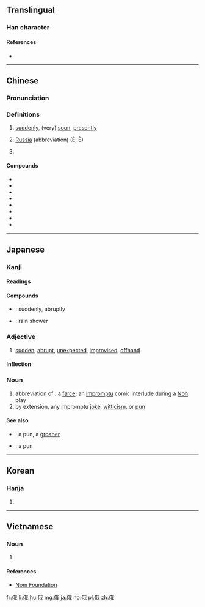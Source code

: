 ==Translingual==

===Han character===
{{Han char|rn=9|rad=人|as=07|sn=9|four=23250|canj=OHQI|ids=⿰亻我}}

====References====
* {{Han ref|kx=0104.060|dkj=00665|dj=0220.060|hdz=10162.140|uh=4FC4|ud=20420|bh=AB58|bd=43864}}

----

==Chinese==
{{zh-forms}}

===Pronunciation===
{{zh-pron
|m=é,è
|ma=y
|c=ngo5
|h=pfs=ngò
|md=ngò̤
|mn=gô
|w=3ngu
|mc=y
|oc=y
|cat=adv,pn
}}

===Definitions===
{{zh-hanzi}}

# [[suddenly]], (very) [[soon]], [[presently]]
#: {{zh-usex|俄而|after a while; presently}}
# [[Russia]] (abbreviation) (É, È)
#: {{zh-usex|^俄羅斯 詞語|Russianism}}
# {{n-g|a phonetic component used in loanwords}}
#: {{zh-usex|^俄克拉何馬|Oklahoma}}
#: {{zh-usex|^俄勒岡|Oregon}}

====Compounds====
{{der-top}}
* {{zh-l|俄國}}
* {{zh-l|俄國人}}
* {{zh-l|俄羅斯}}
* {{zh-l|俄羅斯人}}
* {{zh-l|俄羅斯族}}
* {{zh-l|俄頃}}
* {{zh-l|俄文}}
* {{zh-l|俄語}}
{{der-bottom}}

----

==Japanese==

===Kanji===
{{ja-kanji|grade=|rs=人07}}

====Readings====
{{ja-readings
|goon=[[が]] (ga)
|kanon=[[が]] (ga)
|kun=[[にわか]] (niwaka)
}}

====Compounds====
{{der-top|Compounds}}
* {{ja-r|俄然|がぜん}}: suddenly, abruptly
* {{ja-r|俄雨|にわか.あめ}}: rain shower
{{der-bottom}}

===Adjective===
{{ja-adj|infl=な|にわか}}

# [[sudden]], [[abrupt]], [[unexpected]], [[improvised]], [[offhand]]

====Inflection====
{{ja-na|にわか}}

===Noun===
{{ja-noun|にわか}}

# abbreviation of {{ja-r|俄狂言|にわか きょうげん}}: a [[farce]]; an [[impromptu]] comic interlude during a [[Noh]] play
# by extension, any impromptu [[joke]], [[witticism]], or [[pun]]

====See also====
* {{ja-r|駄洒落|だじゃれ}}: a pun, a [[groaner]]
* {{ja-r|地口|じぐち}}: a pun

----

==Korean==

===Hanja===
{{ko-hanja|hangeul=아|mr=a}}

# {{defn|lang=ko|sort=人07}}

----

==Vietnamese==
{{vi-hantutab}}

===Noun===
{{vi-hantu}}

# {{han tu form of|[[Nga]], [[nga]]|[[Russia]], [[Russian]]}}

====References====
*[http://nomfoundation.org/common/nom_details.php?codepoint=4fc4 Nom Foundation]

[[fr:俄]]
[[li:俄]]
[[hu:俄]]
[[mg:俄]]
[[ja:俄]]
[[no:俄]]
[[pl:俄]]
[[zh:俄]]